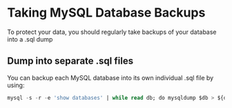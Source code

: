 # Taking MySQL Database Backups
To protect your data, you should regularly take backups of your database into a .sql dump

## Dump into separate .sql files
You can backup each MySQL database into its own individual .sql file by using:
```sql copy
mysql -s -r -e 'show databases' | while read db; do mysqldump $db > ${db}.sql; done 
```
